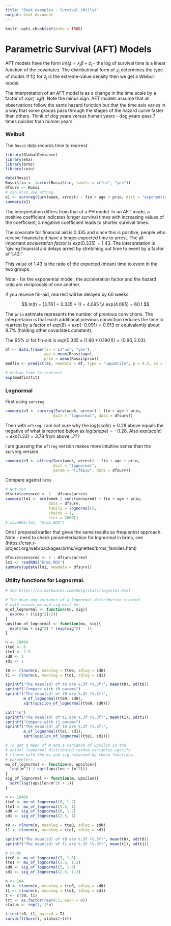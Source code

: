 ```yaml
---
title: "Book examples - Survival (Mills)"
output: html_document
---
```


```r
knitr::opts_chunk$set(echo = TRUE)
```

# Parametric Survival (AFT) Models

AFT models have the form $ln(t_j) = x_j \beta + z_j$ - the log of survival time is a linear function of the covariates. The distributional form of $z_j$ determines the type of model. If f() for $z_j$ is the extreme-value density then we get a Weibull model.

The interpretation of an AFT model is as a change in the time scale by a factor of $exp(-x_j \beta)$. Note the minus sign. AFT models assume that all observations follow the same hazard function but that the time axis varies in a way that some groups pass through the stages of the hazard curve faster than others. Think of dog years versus human years - dog years pass 7 times quicker than human years.

### Weibull

The `Rossi` data records time to rearrest.

```r
library(GlobalDeviance)
library(eha)
library(brms)
library(coin)

data(Rossi)
Rossi$fin <- factor(Rossi$fin, labels = c("no", "yes"))
dfsurv <- Rossi
# can also use aftreg
e1 <- survreg(Surv(week, arrest) ~ fin + age + prio, dist = "exponential", data = dfsurv)
summary(e1)

```
The interpretation differs from that of a PH model. In an AFT mode, a positive coefficient indicates longer survival times with increasing values of the coefficient, a negative coefficient leads to shorter survival times.

The covariate for financial aid is 0.335 and since this is positive, people who receive financial aid have a longer expected time to arrest. The all-important *acceleration factor* is $exp(0.335) = 1.43$. The interpretation is "giving financial aid delays arrest by stretching out time to event by a factor of 1.43."

This value of 1.43 is the ratio of the expected (mean) time to event in the two groups.

Note - for the exponential model, the acceleration factor and the hazard ratio are reciprocals of one another.

If you receive fin-aid, rearrest will be delayed by 60 weeks:

$$
ln(t) = (3.761 + 0.335 * 1) = 4.095    \\\ 
exp(4.095) = 60.1
$$

The `prio` estimate represents the number of previous convictions. The interpretaion is that each additional previous conviction reduces the time to rearrest by a factor of $exp(\beta) = exp(-0.091) = 0.913$ or equivalently about 8.7% (holding other covariates constant).

The 95% ci for fin-aid is $exp(0.335 \pm (1.96*0.1901)) = (0.96, 2.03)$. 

```r
df <- data.frame(fin = c("no", "yes"),
                 age = mean(Rossi$age),
                 prio = mean(Rossi$prio))
medfin <- predict(e1, newdata = df, type = "uquantile", p = 0.5, se = T)

# median time to rearrest
exp(medfin$fit)

```

### Lognormal

First using `survreg`

```r

summary(e3 <- survreg(Surv(week, arrest) ~ fin + age + prio, 
                     dist = "lognormal", data = dfsurv))


```

Then with `aftreg`. I am not sure why the $log(scale) = 0.28$ above equals the negative of what is reported below as $log(shape) = -0.28$. Also $exp(scale) = exp(1.33) = 3.78$ from above...???

I am guessing the `aftreg` version makes more intuitive sense than the survreg version.

```r

summary(e3 <- aftreg(Surv(week, arrest) ~ fin + age + prio, 
                     dist = "lognormal", 
                     param = "lifeExp", data = dfsurv))


```

Compare against `brms`

```r
# Not run
dfsurv$censored <- 1 - dfsurv$arrest
summary(lm1 <- brm(week | cens(censored) ~ fin + age + prio,
                   data = dfsurv,
                   family = lognormal(),
                   chains = 1,
                   iter = 2000))
# saveRDS(lm1, "brm1.RDS")

```

One I prepared earlier that gives the same results as frequentist approach. Note - need to check parameterisation for lognormal in brms, see (https://cran.r-project.org/web/packages/brms/vignettes/brms_families.html)

```r
dfsurv$censored <- 1 - dfsurv$arrest
lm1 <- readRDS("brm1.RDS")
summary(update(lm1, newdata = dfsurv))
```

### Utility functions for Lognormal.

```r
# See https://au.mathworks.com/help/stats/lognstat.html

# The mean and variance of a lognormal distribution created
# with values mu and sig will be:
m_of_lognormal <- function(mu, sig){
  exp(mu + ((sig^2)/2))
}
upsilon_of_lognormal <- function(mu, sig){
  exp(2*mu + sig^2) * (exp(sig^2) - 1)
}

n <- 10400
tte0 <- 6
tte1 <- 2.5
sd0 <- 1
sd1 <- 1

t0 <- rlnorm(n, meanlog = tte0, sdlog = sd0)
t1 <- rlnorm(n, meanlog = tte1, sdlog = sd1)

sprintf("The mean(sd) of t0 are %.3f (%.3f)", mean(t0), sd(t0))
sprintf("Compare with t0 params")
sprintf("The mean(sd) of t0 are %.3f (%.3f)", 
        m_of_lognormal(tte0, sd0), 
        sqrt(upsilon_of_lognormal(tte0, sd0)))

cat("\n")
sprintf("The mean(sd) of t1 are %.3f (%.3f)", mean(t1), sd(t1))
sprintf("Compare with t1 params")
sprintf("The mean(sd) of t0 are %.3f (%.3f)", 
        m_of_lognormal(tte1, sd1), 
        sqrt(upsilon_of_lognormal(tte1, sd1)))
```



```r
# To get a mean of m and a variance of upsilon in the
# actual lognormal distributed random variables specify
# rlnorm with the mu and sig returned by these functions.
# parameters
mu_of_lognormal <- function(m, upsilon){
  log((m^2) / sqrt(upsilon + (m^2)))
}
sig_of_lognormal <- function(m, upsilon){
  sqrt(log((upsilon/m^2) + 1))
}

n <- 10400
tte0 <- mu_of_lognormal(6, 1.2)
tte1 <- mu_of_lognormal(2.5, 1)
sd0 <- sig_of_lognormal(6, 1.2)
sd1 <- sig_of_lognormal(2.5, 1)

t0 <- rlnorm(n, meanlog = tte0, sdlog = sd0)
t1 <- rlnorm(n, meanlog = tte1, sdlog = sd1)

sprintf("The mean(sd) of t0 are %.3f (%.3f)", mean(t0), sd(t0))
sprintf("The mean(sd) of t1 are %.3f (%.3f)", mean(t1), sd(t1))
```


```r

# Study 
tte0 <- mu_of_lognormal(5, 1.8)
tte1 <- mu_of_lognormal(2.5, 1.2)
sd0 <- sig_of_lognormal(5, 1.8)
sd1 <- sig_of_lognormal(2.5, 1.2)

n <- 104
t0 <- rlnorm(n, meanlog = tte0, sdlog = sd0)
t1 <- rlnorm(n, meanlog = tte1, sdlog = sd1)
t <- c(t0, t1)
trt <- as.factor(rep(0:1, each = n))
status <- rep(1, 2*n)

t.test(t0, t1, paired = T)
survdiff(Surv(t, status)~trt)
```
